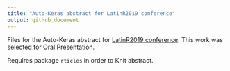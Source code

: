 ```yaml
---
title: "Auto-Keras abstract for LatinR2019 conference"
output: github_document
---
```


Files for the Auto-Keras abstract for [LatinR2019 conference](https://latin-r.com/).
This work was selected for Oral Presentation.

Requires package `rticles` in order to Knit abstract.
